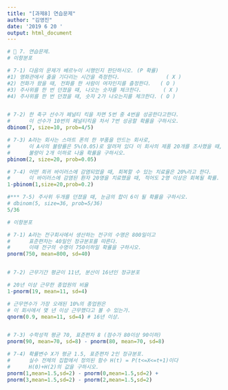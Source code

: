 ```yaml
---
title: "[과제8] 연습문제"
author: "김영진"
date: '2019 6 20 '
output: html_document
---
```

```r
#  7. 연습문제.
# 이항분포

# 7-1) 다음의 문제가 베르누이 시행인지 판단하시오. (P 확률)
#1) 영화관에서 줄을 기다리는 시간을 측정한다.               ( X )
#2) 전화가 왔을 때, 전화를 한 사람이 여자인지를 츨정한다.   ( O ) 
#3) 주사위를 한 번 던졌을 때, 나오는 숫자를 체크한다.       ( X )
#4) 주사위를 한 번 던졌을 때, 숫자 2가 나오는지를 체크한다. ( O )


# 7-2) 한 축구 선수가 페널티 킥을 차면 5번 중 4번을 성공한다고한다.
#      이 선수가 10번의 페널티킥을 차서 7번 성공할 확률을 구하시오.
dbinom(7, size=10, prob=4/5)

# 7-3) A라는 회사는 스마트 폰의 한 부품을 만드는 회사로, 
#      이 A사의 불량률은 5%(0.05)로 알려져 있다 이 회사의 제품 20개를 조사했을 때,
#      불량이 2개 이하로 나올 확률을 구하시오.
pbinom(2, size=20, prob=0.05)

# 7-4) 어떤 희귀 바이러스에 감염되었을 때, 회복할 수 있는 치료율은 20%라고 한다.
#      이 바이러스에 감염된 환자 20명을 치료했을 때, 적어도 2명 이상은 회복될 확률.
1-pbinom(1,size=20,prob=0.2)

#*** 7-5) 주사위 두개를 던졌을 때, 눈금의 합이 6이 될 확률을 구하시오.
# dbinom(5, size=36, prob=5/36)
5/36

# 이항분포

# 7-1) A라는 전구회사에서 생산하는 전구의 수명은 800일이고 
#      표준편차는 40일인 정규분포를 따른다.
#      이때 전구의 수명이 750이하일 확률을 구하시오.
pnorm(750, mean=800, sd=40)


# 7-2) 근무기간 평균이 11년, 분산이 16년인 정규분포 

# 20년 이상 근무한 종업원의 비율
1-pnorm(19, mean=11, sd=4)

# 근무연수가 가장 오래된 10%의 종업원은 
# 이 회사에서 몇 년 이상 근무했다고 볼 수 있는가. 
qnorm(0.9, mean=11, sd=4) # 16년 이상.


# 7-3) 수학성적 평균 70, 표준편차 8 (점수가 80이상 90이하)
pnorm(90, mean=70, sd=8) - pnorm(80, mean=70, sd=8)

# 7-4) 확률변수 X가 평균 1.5, 표준편차 2인 정규분포.
#      실수 전체의 집합에서 정의된 함수 H(t) = P(t<=X<=t+1)이다
#      H(0)+H(2)의 값을 구하시오.
pnorm(1,mean=1.5,sd=2) - pnorm(0,mean=1.5,sd=2) +
pnorm(3,mean=1.5,sd=2) - pnorm(2,mean=1.5,sd=2)

```



